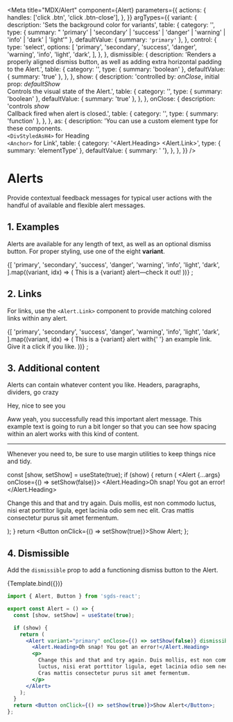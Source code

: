 
<Meta
  title="MDX/Alert"
  component={Alert}
  parameters={{
    actions: {
      handles: ['click .btn', 'click .btn-close'],
    },
  }}
  argTypes={{
    variant: {
      description: 'Sets the background color for variants',
      table: {
        category: '<Alert>',
        type: { summary: " 'primary' | 'secondary' | 'success' | 'danger' | 'warning' | 'info' | 'dark' | 'light'" },
        defaultValue: { summary: `'primary'` },
      },
      control: {
        type: 'select',
        options: [
          'primary',
          'secondary',
          'success',
          'danger',
          'warning',
          'info',
          'light',
          'dark',
        ],
      },
    },
    dismissible: {
      description:
        'Renders a properly aligned dismiss button, as well as adding extra horizontal padding to the Alert.',
      table: {
        category: '<Alert>',
        type: { summary: 'boolean' },
        defaultValue: { summary: 'true' },
      },
    },
    show: {
      description:
        'controlled by: *onClose*, initial prop: *defaultShow* <br/> Controls the visual state of the Alert.',
      table: {
        category: '<Alert>',
        type: { summary: 'boolean' },
        defaultValue: { summary: 'true' },
      },
    },
    onClose: {
      description:
        'controls *show* <br/> Callback fired when alert is closed.',
      table: {
        category: '<Alert>',
        type: { summary: 'function' },
      },
    },
    as: {
      description:
        'You can use a custom element type for these components. <br/> `<DivStyledAsH4>` for Heading <br/> `<Anchor>` for Link',
      table: {
        category: '<Alert.Heading> <Alert.Link>',
        type: { summary: 'elementType' },
        defaultValue: { summary: '<DivStyledAsH4> <Anchor>'},
      },
    },
  }}
/>

# Alerts

Provide contextual feedback messages for typical user actions with the handful of available and flexible alert messages.

## 1. Examples

Alerts are available for any length of text, as well as an optional dismiss button. For proper styling, use one of the eight **variant**.

<Canvas withSource="open">
  <Story name="Basic">
    {[
      'primary',
      'secondary',
      'success',
      'danger',
      'warning',
      'info',
      'light',
      'dark',
    ].map((variant, idx) => (
      <Alert key={idx} variant={variant}>
        This is a {variant} alert—check it out!
      </Alert>
    ))}
    ;
  </Story>
</Canvas>

## 2. Links

For links, use the `<Alert.Link>` component to provide matching colored links within any alert.

<Canvas withSource="open">
  <Story name="Links">
    {[
      'primary',
      'secondary',
      'success',
      'danger',
      'warning',
      'info',
      'light',
      'dark',
    ].map((variant, idx) => (
      <Alert key={idx} variant={variant}>
        This is a {variant} alert with{' '}
        <Alert.Link href="#">an example link</Alert.Link>. Give it a click if
        you like.
      </Alert>
    ))}
    ;
  </Story>
</Canvas>

## 3. Additional content

Alerts can contain whatever content you like. Headers, paragraphs, dividers, go crazy

<Canvas withSource="open">
  <Story name="Additional Content">
    <Alert variant="success">
      <Alert.Heading>Hey, nice to see you</Alert.Heading>
      <p>
        Aww yeah, you successfully read this important alert message. This
        example text is going to run a bit longer so that you can see how
        spacing within an alert works with this kind of content.
      </p>
      <hr />
      <p className="mb-0">
        Whenever you need to, be sure to use margin utilities to keep things
        nice and tidy.
      </p>
    </Alert>
  </Story>
</Canvas>

  const [show, setShow] = useState(true);
  if (show) {
    return (
      <Alert {...args} onClose={() => setShow(false)}>
        <Alert.Heading>Oh snap! You got an error!</Alert.Heading>
        <p>
          Change this and that and try again. Duis mollis, est non commodo
          luctus, nisi erat porttitor ligula, eget lacinia odio sem nec elit.
          Cras mattis consectetur purus sit amet fermentum.
        </p>
      </Alert>
    );
  }
  return <Button onClick={() => setShow(true)}>Show Alert</Button>;
};

## 4. Dismissible

Add the `dismissible` prop to add a functioning dismiss button to the Alert.

<Canvas>
  <Story
    name="Dismissible"
    args={{ variant: 'primary', dismissible: true, show: true }}
  >
    {Template.bind({})}
  </Story>
</Canvas>

<ArgsTable story="Dismissible" />

```jsx
import { Alert, Button } from 'sgds-react';

export const Alert = () => {
  const [show, setShow] = useState(true);

  if (show) {
    return (
      <Alert variant="primary" onClose={() => setShow(false)} dismissible>
        <Alert.Heading>Oh snap! You got an error!</Alert.Heading>
        <p>
          Change this and that and try again. Duis mollis, est non commodo
          luctus, nisi erat porttitor ligula, eget lacinia odio sem nec elit.
          Cras mattis consectetur purus sit amet fermentum.
        </p>
      </Alert>
    );
  }
  return <Button onClick={() => setShow(true)}>Show Alert</Button>;
};
```
